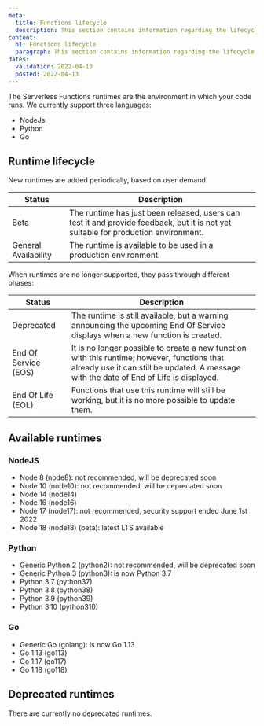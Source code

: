 ```yaml
---
meta:
  title: Functions lifecycle
  description: This section contains information regarding the lifecycle of Serverless Functions.
content:
  h1: Functions lifecycle
  paragraph: This section contains information regarding the lifecycle of Serverless Functions.
dates:
  validation: 2022-04-13
  posted: 2022-04-13
---
```


The Serverless Functions runtimes are the environment in which your code runs.
We currently support three languages:
* NodeJs
* Python
* Go

## Runtime lifecycle

New runtimes are added periodically, based on user demand.

| Status               | Description                                                                                                                        |
|----------------------|------------------------------------------------------------------------------------------------------------------------------------|
| Beta                 | The runtime has just been released, users can test it and provide feedback, but it is not yet suitable for production environment. |
| General Availability | The runtime is available to be used in a production environment.                                                                   |

When runtimes are no longer supported, they pass through different phases:

| Status               | Description                                                                                                                                                                            |
|----------------------|----------------------------------------------------------------------------------------------------------------------------------------------------------------------------------------|
| Deprecated           | The runtime is still available, but a warning announcing the upcoming End Of Service displays when a new function is created.                                                          |
| End Of Service (EOS) | It is no longer possible to create a new function with this runtime; however, functions that already use it can still be updated. A message with the date of End of Life is displayed. |
| End Of Life (EOL)    | Functions that use this runtime will still be working, but it is no more possible to update them.                                                                                      |

## Available runtimes

### NodeJS
* Node 8 (node8): not recommended, will be deprecated soon
* Node 10 (node10): not recommended, will be deprecated soon
* Node 14 (node14)
* Node 16 (node16)
* Node 17 (node17): not recommended, security support ended June 1st 2022
* Node 18 (node18) (beta): latest LTS available

### Python
* Generic Python 2 (python2): not recommended, will be deprecated soon
* Generic Python 3 (python3): is now Python 3.7
* Python 3.7 (python37)
* Python 3.8 (python38)
* Python 3.9 (python39)
* Python 3.10 (python310)

### Go
* Generic Go (golang): is now Go 1.13
* Go 1.13 (go113)
* Go 1.17 (go117)
* Go 1.18 (go118)

## Deprecated runtimes

There are currently no deprecated runtimes.

